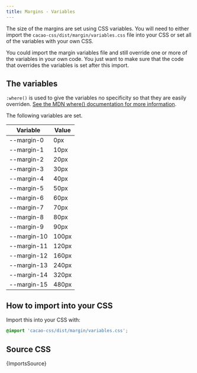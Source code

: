 ```yaml
---
title: Margins - Variables
---
```


The size of the margins are set using CSS variables. You will need to either import the `cacao-css/dist/margin/variables.css` file into your CSS or set all of the variables with your own CSS.

You could import the margin variables file and still override one or more of the variables in your own code. You just want to make sure that the code that overrides the variables is set after this import.


## The variables

`:where()` is used to give the variables no specificity so that they are easily overriden. [See the MDN where() documentation for more information](https://developer.mozilla.org/en-US/docs/Web/CSS/:where).

The following variables are set.

| Variable | Value |
|----------|-------|
| --margin-0 | 0px |
| --margin-1 | 10px |
| --margin-2 | 20px |
| --margin-3 | 30px |
| --margin-4 | 40px |
| --margin-5 | 50px |
| --margin-6 | 60px |
| --margin-7 | 70px |
| --margin-8 | 80px |
| --margin-9 | 90px |
| --margin-10 | 100px |
| --margin-11 | 120px |
| --margin-12 | 160px |
| --margin-13 | 240px |
| --margin-14 | 320px |
| --margin-15 | 480px |

## How to import into your CSS

Import this into your CSS with:

```css
@import 'cacao-css/dist/margin/variables.css';
```

## Source CSS

<!-- markdownlint-disable -->

<CodeBlock language="css" title="margin/all.css">{ImportsSource}</CodeBlock>

